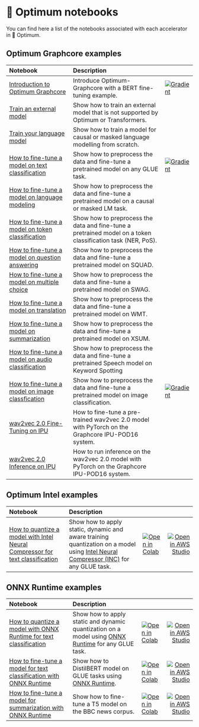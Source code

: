 <!--Copyright 2022 The HuggingFace Team. All rights reserved.

Licensed under the Apache License, Version 2.0 (the "License"); you may not use this file except in compliance with
the License. You may obtain a copy of the License at

http://www.apache.org/licenses/LICENSE-2.0

Unless required by applicable law or agreed to in writing, software distributed under the License is distributed on
an "AS IS" BASIS, WITHOUT WARRANTIES OR CONDITIONS OF ANY KIND, either express or implied. See the License for the
specific language governing permissions and limitations under the License.
-->

# 🤗 Optimum notebooks

You can find here a list of the notebooks associated with each accelerator in 🤗 Optimum.

## Optimum Graphcore examples

| Notebook     |      Description      | |
|:----------|:-------------|:-------------|
| [Introduction to Optimum Graphcore](https://github.com/huggingface/optimum-graphcore/blob/main/notebooks/introduction_to_optimum_graphcore.ipynb) |  Introduce Optimum-Graphcore with a BERT fine-tuning example. | [![Gradient](https://assets.paperspace.io/img/gradient-badge.svg)](https://console.paperspace.com/github/gradient-ai/Graphcore-HuggingFace?machine=Free-IPU-POD16&container=graphcore%2Fpytorch-jupyter%3A2.6.0-ubuntu-20.04-20220804&file=%2Fnotebook-tutorials%2Fintroduction_to_optimum_graphcore.ipynb) |
| [Train an external model](https://github.com/huggingface/optimum-graphcore/blob/main/notebooks/external_model.ipynb) | Show how to train an external model that is not supported by Optimum or Transformers. | |
| [Train your language model](https://github.com/huggingface/optimum-graphcore/blob/main/notebooks/language_modelling_from_scratch.ipynb) | Show how to train a model for causal or masked language modelling from scratch. | |
| [How to fine-tune a model on text classification](https://github.com/huggingface/optimum-graphcore/blob/main/notebooks/text_classification.ipynb) | Show how to preprocess the data and fine-tune a pretrained model on any GLUE task. | [![Gradient](https://assets.paperspace.io/img/gradient-badge.svg)](https://console.paperspace.com/github/gradient-ai/Graphcore-HuggingFace?machine=Free-IPU-POD16&container=graphcore%2Fpytorch-jupyter%3A2.6.0-ubuntu-20.04-20220804&file=%2Fnotebook-tutorials%2Ftext_classification.ipynb) |
| [How to fine-tune a model on language modeling](https://github.com/huggingface/optimum-graphcore/blob/main/notebooks/language_modeling.ipynb)| Show how to preprocess the data and fine-tune a pretrained model on a causal or masked LM task. | |
| [How to fine-tune a model on token classification](https://github.com/huggingface/optimum-graphcore/blob/main/notebooks/token_classification.ipynb) | Show how to preprocess the data and fine-tune a pretrained model on a token classification task (NER, PoS). | |
| [How to fine-tune a model on question answering](https://github.com/huggingface/optimum-graphcore/blob/main/notebooks/question_answering.ipynb)| Show how to preprocess the data and fine-tune a pretrained model on SQUAD. | |
| [How to fine-tune a model on multiple choice](https://github.com/huggingface/optimum-graphcore/blob/main/notebooks/multiple_choice.ipynb)| Show how to preprocess the data and fine-tune a pretrained model on SWAG. | |
| [How to fine-tune a model on translation](https://github.com/huggingface/optimum-graphcore/blob/main/notebooks/translation.ipynb) | Show how to preprocess the data and fine-tune a pretrained model on WMT. | |
| [How to fine-tune a model on summarization](https://github.com/huggingface/optimum-graphcore/blob/main/notebooks/summarization.ipynb) | Show how to preprocess the data and fine-tune a pretrained model on XSUM. | | 
| [How to fine-tune a model on audio classification](https://github.com/huggingface/optimum-graphcore/blob/main/notebooks/audio_classification.ipynb)| Show how to preprocess the data and fine-tune a pretrained Speech model on Keyword Spotting | |
| [How to fine-tune a model on image classfication](https://github.com/huggingface/optimum-graphcore/blob/main/notebooks/image_classification.ipynb) |  Show how to preprocess the data and fine-tune a pretrained model on image classification. | [![Gradient](https://assets.paperspace.io/img/gradient-badge.svg)](https://console.paperspace.com/github/gradient-ai/Graphcore-HuggingFace?machine=Free-IPU-POD16&container=graphcore%2Fpytorch-jupyter%3A2.6.0-ubuntu-20.04-20220804&file=%2Fget-started%2Fwalkthrough.ipynb) | 
| [wav2vec 2.0 Fine-Tuning on IPU](https://github.com/huggingface/optimum-graphcore/blob/main/notebooks/wav2vec2/wav2vec2-fine-tuning-checkpoint.ipynb) |  How to fine-tune a pre-trained wav2vec 2.0 model with PyTorch on the Graphcore IPU-POD16 system.| |
| [wav2vec 2.0 Inference on IPU](https://github.com/huggingface/optimum-graphcore/blob/main/notebooks/wav2vec2/wav2vec2-inference-checkpoint.ipynb) |  How to run inference on the wav2vec 2.0 model with PyTorch on the Graphcore IPU-POD16 system.| |

## Optimum Intel examples

| Notebook     |      Description      |   |   |
|:----------|:-------------|:-------------|------:|
| [How to quantize a model with Intel Neural Compressor for text classification](https://github.com/huggingface/notebooks/blob/main/examples/text_classification_quantization_inc.ipynb)| Show how to apply static, dynamic and aware training quantization on a model using [Intel Neural Compressor (INC)](https://github.com/intel/neural-compressor) for any GLUE task. | [![Open in Colab](https://colab.research.google.com/assets/colab-badge.svg)](https://colab.research.google.com/github/huggingface/notebooks/blob/main/examples/text_classification_quantization_inc.ipynb)| [![Open in AWS Studio](https://studiolab.sagemaker.aws/studiolab.svg)](https://studiolab.sagemaker.aws/import/github/huggingface/notebooks/blob/main/examples/text_classification_quantization_inc.ipynb)|

## ONNX Runtime examples

| Notebook     |      Description      |   |   |
|:----------|:-------------|:-------------|------:|
| [How to quantize a model with ONNX Runtime for text classification](https://github.com/huggingface/notebooks/blob/main/examples/text_classification_quantization_ort.ipynb)| Show how to apply static and dynamic quantization on a model using [ONNX Runtime](https://github.com/microsoft/onnxruntime) for any GLUE task. | [![Open in Colab](https://colab.research.google.com/assets/colab-badge.svg)](https://colab.research.google.com/github/huggingface/notebooks/blob/main/examples/text_classification_quantization_ort.ipynb)| [![Open in AWS Studio](https://studiolab.sagemaker.aws/studiolab.svg)](https://studiolab.sagemaker.aws/import/github/huggingface/notebooks/blob/main/examples/text_classification_quantization_ort.ipynb)|
| [How to fine-tune a model for text classification with ONNX Runtime](https://github.com/huggingface/notebooks/blob/main/examples/text_classification_ort.ipynb)| Show how to DistilBERT model on GLUE tasks using [ONNX Runtime](https://github.com/microsoft/onnxruntime). | [![Open in Colab](https://colab.research.google.com/assets/colab-badge.svg)](https://colab.research.google.com/github.com/huggingface/notebooks/blob/main/examples/text_classification_ort.ipynb)| [![Open in AWS Studio](https://studiolab.sagemaker.aws/studiolab.svg)](https://studiolab.sagemaker.aws/import/github/huggingface/notebooks/blob/main/examples/text_classification_quantization_ort.ipynb)|
| [How to fine-tune a model for summarization with ONNX Runtime](https://github.com/huggingface/notebooks/blob/main/examples/summarization_ort.ipynb)| Show how to fine-tune a T5 model on the BBC news corpus. | [![Open in Colab](https://colab.research.google.com/assets/colab-badge.svg)](https://colab.research.google.com/github.com/huggingface/notebooks/blob/main/examples/summarization_ort.ipynb)| [![Open in AWS Studio](https://studiolab.sagemaker.aws/studiolab.svg)](https://studiolab.sagemaker.aws/import/github.com/huggingface/notebooks/blob/main/examples/summarization_ort.ipynb)|